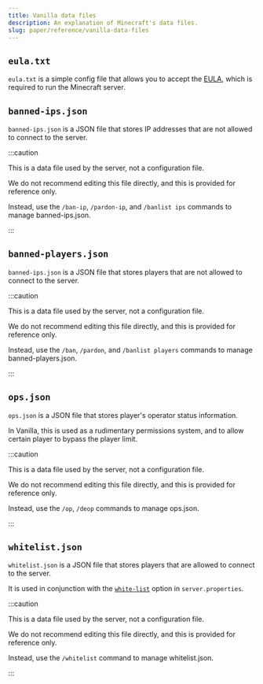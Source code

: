 ```yaml
---
title: Vanilla data files
description: An explanation of Minecraft's data files.
slug: paper/reference/vanilla-data-files
---
```



## `eula.txt`

`eula.txt` is a simple config file that allows you to accept the [EULA](https://aka.ms/MinecraftEULA),
which is required to run the Minecraft server.

<ConfigNode data={parse(EulaYML)} separator="=" />

## `banned-ips.json`

`banned-ips.json` is a JSON file that stores IP addresses that are not allowed to connect to the server.

:::caution

This is a data file used by the server, not a configuration file.

We do not recommend editing this file directly, and this is provided for reference only.

Instead, use the `/ban-ip`, `/pardon-ip`, and `/banlist ips` commands to manage banned-ips.json.

:::

<ConfigNode data={parse(BannedIpsYML)} />


## `banned-players.json`

`banned-ips.json` is a JSON file that stores players that are not allowed to connect to the server.

:::caution

This is a data file used by the server, not a configuration file.

We do not recommend editing this file directly, and this is provided for reference only.

Instead, use the `/ban`, `/pardon`, and `/banlist players` commands to manage banned-players.json.

:::

<ConfigNode data={parse(BannedPlayersYML)} />

## `ops.json`

`ops.json` is a JSON file that stores player's operator status information.

In Vanilla, this is used as a rudimentary permissions system, and to allow certain player to bypass the player limit.

:::caution

This is a data file used by the server, not a configuration file.

We do not recommend editing this file directly, and this is provided for reference only.

Instead, use the `/op`, `/deop` commands to manage ops.json.

:::

<ConfigNode data={parse(OpsYML)} />

## `whitelist.json`

`whitelist.json` is a JSON file that stores players that are allowed to connect to the server.

It is used in conjunction with the [`white-list`](/paper/reference/server-properties#white_list) option in `server.properties`.


:::caution

This is a data file used by the server, not a configuration file.

We do not recommend editing this file directly, and this is provided for reference only.

Instead, use the `/whitelist` command to manage whitelist.json.

:::

<ConfigNode data={parse(WhitelistYML)} />
